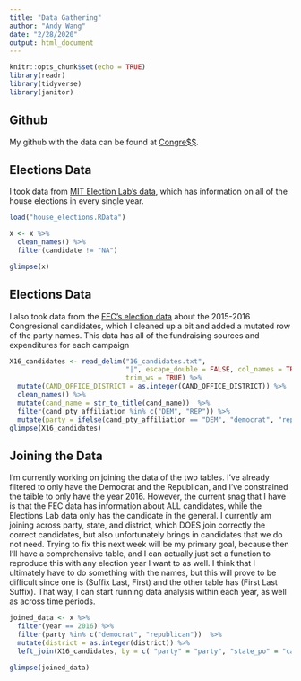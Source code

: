 ```yaml
---
title: "Data Gathering"
author: "Andy Wang"
date: "2/28/2020"
output: html_document
---
```


```r
knitr::opts_chunk$set(echo = TRUE)
library(readr)
library(tidyverse)
library(janitor)
```
## Github

My github with the data can be found at [Congre$$](https://github.com/andyzwang/congress).

## Elections Data

I took data from [MIT Election Lab's data](https://electionlab.mit.edu/data), which has information on all of the house elections in every single year. 
```r
load("house_elections.RData")

x <- x %>%
  clean_names() %>%
  filter(candidate != "NA") 

glimpse(x)
```

## Elections Data

I also took data from the [FEC's election data](https://www.fec.gov/data/browse-data/)  about the 2015-2016 Congresional candidates, which I cleaned up a bit and added a mutated row of the party names. This data has all of the fundraising sources and expenditures for each campaign
```r
X16_candidates <- read_delim("16_candidates.txt", 
                             "|", escape_double = FALSE, col_names = TRUE, 
                             trim_ws = TRUE) %>%
  mutate(CAND_OFFICE_DISTRICT = as.integer(CAND_OFFICE_DISTRICT)) %>%
  clean_names() %>%
  mutate(cand_name = str_to_title(cand_name))  %>%
  filter(cand_pty_affiliation %in% c("DEM", "REP")) %>%
  mutate(party = ifelse(cand_pty_affiliation == "DEM", "democrat", "republican"))
glimpse(X16_candidates)
```
## Joining the Data

I'm currently working on joining the data of the two tables. I've already filtered to only have the Democrat and the Republican, and I've constrained the taible to only have the year 2016. However, the current snag that I have is that the FEC data has information about ALL candidates, while the Elections Lab data only has the candidate in the general. I currently am joining across party, state, and district, which DOES join correctly the correct candidates, but also unfortunately brings in candidates that we do not need. Trying to fix this next week will be my primary goal, because then I'll have a comprehensive table, and I can actually just set a function to reproduce this with any election year I want to as well. I think that I ultimately have to do something with the names, but this will prove to be difficult since one is (Suffix Last, First) and the other table has (First Last Suffix). That way, I can start running data analysis within each year, as well as across time periods.

```r
joined_data <- x %>%
  filter(year == 2016) %>%
  filter(party %in% c("democrat", "republican"))  %>%
  mutate(district = as.integer(district)) %>%
  left_join(X16_candidates, by = c( "party" = "party", "state_po" = "cand_office_st", "district" = "cand_office_district"))

glimpse(joined_data)
```